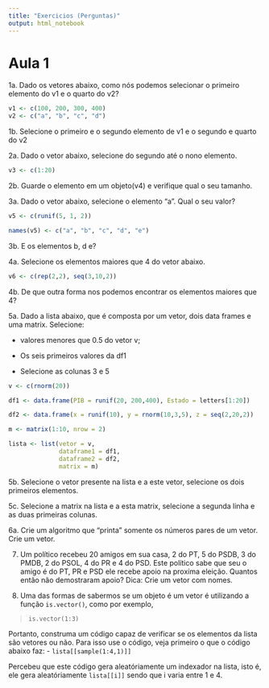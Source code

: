 ```yaml
---
title: "Exercicios (Perguntas)"
output: html_notebook
---
```


# Aula 1

1a. Dado os vetores abaixo, como nós podemos selecionar o primeiro elemento do v1 e o quarto do v2?

```r
v1 <- c(100, 200, 300, 400)
v2 <- c("a", "b", "c", "d")
```

1b. Selecione o primeiro e o segundo elemento de v1 e o segundo e quarto do v2

2a. Dado o vetor abaixo, selecione do segundo até o nono elemento. 

```r
v3 <- c(1:20)
```

2b. Guarde o elemento em um objeto(v4) e verifique qual o seu tamanho.

3a. Dado o vetor abaixo, selecione o elemento "a". Qual o seu valor?

```r
v5 <- c(runif(5, 1, 2))

names(v5) <- c("a", "b", "c", "d", "e")
```

3b. E os elementos b, d e?

4a. Selecione os elementos maiores que 4 do vetor abaixo.

```r
v6 <- c(rep(2,2), seq(3,10,2))
```

4b. De que outra forma nos podemos encontrar os elementos maiores que 4?

5a. Dado a lista abaixo, que é composta por um vetor, dois data frames e uma matrix. Selecione:

- valores menores que 0.5 do vetor v;

- Os seis primeiros valores da df1

- Selecione as colunas 3 e 5

```r
v <- c(rnorm(20))

df1 <- data.frame(PIB = runif(20, 200,400), Estado = letters[1:20])

df2 <- data.frame(x = runif(10), y = rnorm(10,3,5), z = seq(2,20,2))

m <- matrix(1:10, nrow = 2)

lista <- list(vetor = v,
              dataframe1 = df1,
              dataframe2 = df2,
              matrix = m)
```

5b. Selecione o vetor presente na lista e a este vetor, selecione os dois primeiros elementos.

5c. Selecione a matrix na lista e a esta matrix, selecione a segunda linha e as duas primeiras colunas.

6a. Crie um algoritmo que "printa" somente os números pares de um vetor. Crie um vetor.

7.  Um político recebeu 20 amigos em sua casa, 2 do PT, 5 do PSDB, 3 do PMDB, 2 do PSOL, 4 do PR e 4 do PSD. Este político sabe que seu o amigo é do PT, PR e PSD ele recebe apoio na proxíma eleição. Quantos então não demostraram apoio? Dica: Crie um vetor com nomes.

8. Uma das formas de sabermos se um objeto é um vetor é utilizando a função `is.vector()`, como por exemplo,

> `is.vector(1:3)`

Portanto, construma um código capaz de verificar se os elementos da lista são vetores ou não. Para isso use o código, veja primeiro o que o código abaixo faz:
- `lista[[sample(1:4,1)]]`  

Percebeu que este código gera aleatóriamente um indexador na lista, isto é, ele gera aleatóriamente `lista[[i]]` sendo que i varia entre 1 e 4.



